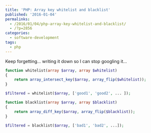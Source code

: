 ---
title: 'PHP: Array key whitelist and blacklist'
published: '2016-01-04'
permalinks:
  - /2016/01/04/php-array-key-whitelist-and-blacklist/
  - /?p=2856
categories:
  - software-development
tags:
  - php
---

Keep forgetting... writing it down so I can stop googling it...

```php
function whitelist(array $array, array $whitelist)
{
    return array_intersect_key($array, array_flip($whitelist));
}

$filtered = whitelist($array, ['good1', 'good2', ... ]);
```

```php
function blacklist(array $array, array $blacklist)
{
    return array_diff_key($array, array_flip($blacklist));
}

$filtered = blacklist($array, ['bad1', 'bad2', ...]);
```
